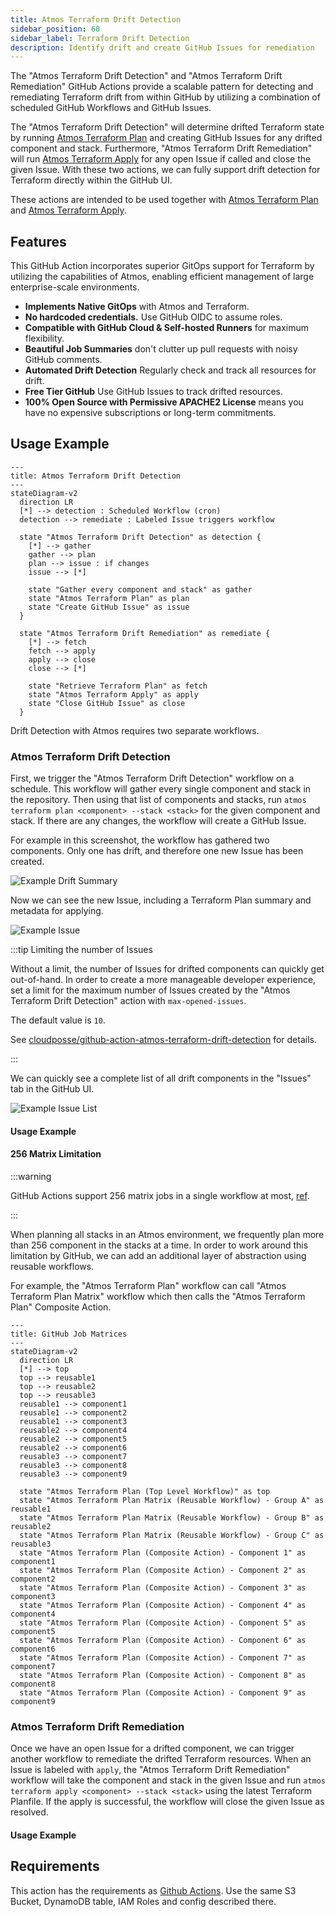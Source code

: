 ```yaml
---
title: Atmos Terraform Drift Detection
sidebar_position: 60
sidebar_label: Terraform Drift Detection
description: Identify drift and create GitHub Issues for remediation
---
```


<Intro>
The  "Atmos Terraform Drift Detection" and "Atmos Terraform Drift Remediation" GitHub Actions provide a scalable pattern for detecting and remediating Terraform drift from within GitHub by utilizing a combination of scheduled GitHub Workflows and GitHub Issues.
</Intro>

The "Atmos Terraform Drift Detection" will determine drifted Terraform state by running [Atmos Terraform Plan](/integrations/github-actions/atmos-terraform-plan) and creating GitHub Issues for any drifted component and stack. Furthermore, "Atmos Terraform Drift Remediation" will run [Atmos Terraform Apply](/integrations/github-actions/atmos-terraform-apply) for any open Issue if called and close the given Issue. With these two actions, we can fully support drift detection for Terraform directly within the GitHub UI.

These actions are intended to be used together with [Atmos Terraform Plan](/integrations/github-actions/atmos-terraform-plan) and [Atmos Terraform Apply](/integrations/github-actions/atmos-terraform-apply).

## Features

This GitHub Action incorporates superior GitOps support for Terraform by utilizing the capabilities of Atmos, enabling efficient management of large enterprise-scale environments.

* **Implements Native GitOps** with Atmos and Terraform.
* **No hardcoded credentials.** Use GitHub OIDC to assume roles.
* **Compatible with GitHub Cloud & Self-hosted Runners** for maximum flexibility. 
* **Beautiful Job Summaries** don't clutter up pull requests with noisy GitHub comments.
* **Automated Drift Detection** Regularly check and track all resources for drift.
* **Free Tier GitHub** Use GitHub Issues to track drifted resources.
* **100% Open Source with Permissive APACHE2 License** means you have no expensive subscriptions or long-term commitments.

## Usage Example

```mermaid
---
title: Atmos Terraform Drift Detection 
---
stateDiagram-v2
  direction LR
  [*] --> detection : Scheduled Workflow (cron)
  detection --> remediate : Labeled Issue triggers workflow

  state "Atmos Terraform Drift Detection" as detection {
    [*] --> gather
    gather --> plan
    plan --> issue : if changes
    issue --> [*]

    state "Gather every component and stack" as gather
    state "Atmos Terraform Plan" as plan
    state "Create GitHub Issue" as issue 
  }

  state "Atmos Terraform Drift Remediation" as remediate {
    [*] --> fetch
    fetch --> apply
    apply --> close
    close --> [*]

    state "Retrieve Terraform Plan" as fetch
    state "Atmos Terraform Apply" as apply
    state "Close GitHub Issue" as close
  }
```

Drift Detection with Atmos requires two separate workflows. 

### Atmos Terraform Drift Detection

First, we trigger the "Atmos Terraform Drift Detection" workflow on a schedule. This workflow will gather every single component and stack in the repository. Then using that list of components and stacks, run `atmos terraform plan <component> --stack <stack>` for the given component and stack. If there are any changes, the workflow will create a GitHub Issue.

For example in this screenshot, the workflow has gathered two components. Only one has drift, and therefore one new Issue has been created.

![Example Drift Summary](/img/github-actions/drift-summary.png)

Now we can see the new Issue, including a Terraform Plan summary and metadata for applying.

![Example Issue](/img/github-actions/drift-issue.png)

:::tip Limiting the number of Issues

Without a limit, the number of Issues for drifted components can quickly get out-of-hand. In order to create a more manageable developer experience, set a limit for the maximum number of Issues created by the "Atmos Terraform Drift Detection" action with `max-opened-issues`. 

The default value is `10`.

See [cloudposse/github-action-atmos-terraform-drift-detection](https://github.com/cloudposse/github-action-atmos-terraform-drift-detection/#inputs) for details.

:::

We can quickly see a complete list of all drift components in the "Issues" tab in the GitHub UI.

![Example Issue List](/img/github-actions/drift-issue-list.png)

#### Usage Example

<RemoteFile source="https://raw.githubusercontent.com/cloudposse/docs/master/examples/snippets/.github/workflows/atmos-terraform-drift-detection.yaml" />

#### 256 Matrix Limitation

:::warning 

GitHub Actions support 256 matrix jobs in a single workflow at most, [ref](https://docs.github.com/en/actions/using-jobs/using-a-matrix-for-your-jobs#using-a-matrix-strategy). 

:::

When planning all stacks in an Atmos environment, we frequently plan more than 256 component in the stacks at a time. In order to work around this limitation by GitHub, we can add an additional layer of abstraction using reusable workflows. 

For example, the "Atmos Terraform Plan" workflow can call "Atmos Terraform Plan Matrix" workflow which then calls the "Atmos Terraform Plan" Composite Action.

```mermaid
---
title: GitHub Job Matrices
---
stateDiagram-v2
  direction LR
  [*] --> top
  top --> reusable1
  top --> reusable2
  top --> reusable3
  reusable1 --> component1
  reusable1 --> component2
  reusable1 --> component3
  reusable2 --> component4
  reusable2 --> component5
  reusable2 --> component6
  reusable3 --> component7
  reusable3 --> component8
  reusable3 --> component9

  state "Atmos Terraform Plan (Top Level Workflow)" as top
  state "Atmos Terraform Plan Matrix (Reusable Workflow) - Group A" as reusable1
  state "Atmos Terraform Plan Matrix (Reusable Workflow) - Group B" as reusable2
  state "Atmos Terraform Plan Matrix (Reusable Workflow) - Group C" as reusable3
  state "Atmos Terraform Plan (Composite Action) - Component 1" as component1
  state "Atmos Terraform Plan (Composite Action) - Component 2" as component2
  state "Atmos Terraform Plan (Composite Action) - Component 3" as component3
  state "Atmos Terraform Plan (Composite Action) - Component 4" as component4
  state "Atmos Terraform Plan (Composite Action) - Component 5" as component5
  state "Atmos Terraform Plan (Composite Action) - Component 6" as component6
  state "Atmos Terraform Plan (Composite Action) - Component 7" as component7
  state "Atmos Terraform Plan (Composite Action) - Component 8" as component8
  state "Atmos Terraform Plan (Composite Action) - Component 9" as component9
```


### Atmos Terraform Drift Remediation

Once we have an open Issue for a drifted component, we can trigger another workflow to remediate the drifted Terraform resources. When an Issue is labeled with `apply`, the "Atmos Terraform Drift Remediation" workflow will take the component and stack in the given Issue and run `atmos terraform apply <component> --stack <stack>` using the latest Terraform Planfile. If the apply is successful, the workflow will close the given Issue as resolved.

#### Usage Example

<RemoteFile source="https://raw.githubusercontent.com/cloudposse/docs/master/examples/snippets/.github/workflows/atmos-terraform-drift-remediation.yaml" />

## Requirements

This action has the requirements as [Github Actions](/integrations/github-actions/). Use the same S3 Bucket, DynamoDB table, IAM Roles and config described there.
